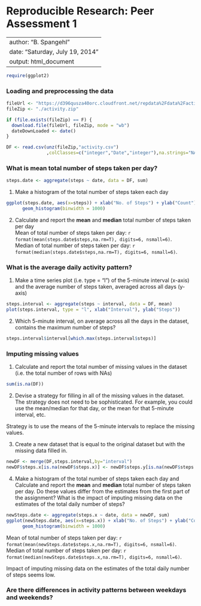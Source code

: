 # Reproducible Research: Peer Assessment 1

---
author: "B. Spangehl"
date: "Saturday, July 19, 2014"
output: html_document
---

```r
require(ggplot2)
```


### Loading and preprocessing the data
```r
fileUrl <- "https://d396qusza40orc.cloudfront.net/repdata%2Fdata%2Factivity.zip"
fileZip <- "./activity.zip"

if (file.exists(fileZip) == F) {
  download.file(fileUrl, fileZip, mode = "wb")
  dateDownLoaded <- date()
}

DF <- read.csv(unz(fileZip,"activity.csv")                
               ,colClasses=c("integer","Date","integer"),na.strings="NA")
```


### What is mean total number of steps taken per day?
```r
steps.date <- aggregate(steps ~ date, data = DF, sum)
```

1. Make a histogram of the total number of steps taken each day
```r
ggplot(steps.date, aes(x=steps)) + xlab("No. of Steps") + ylab("Count") + 
      geom_histogram(binwidth = 1000)
```

2. Calculate and report the **mean** and **median** total number of steps taken per day  
Mean of total number of steps taken per day: 
`r format(mean(steps.date$steps,na.rm=T), digits=6, nsmall=6)`.  
Median of total number of steps taken per day: 
`r format(median(steps.date$steps,na.rm=T), digits=6, nsmall=6)`.


### What is the average daily activity pattern?
1. Make a time series plot (i.e. type = "l") of the 5-minute interval (x-axis) and the average number of steps taken, averaged across all days (y-axis)

```r
steps.interval <- aggregate(steps ~ interval, data = DF, mean)
plot(steps.interval, type = "l", xlab("Interval"), ylab("Steps"))
```

2. Which 5-minute interval, on average across all the days in the dataset, contains the maximum number of steps?
```r
steps.interval$interval[which.max(steps.interval$steps)]
```

### Imputing missing values

1. Calculate and report the total number of missing values in the dataset (i.e. the total number of rows with NAs)
```r
sum(is.na(DF))
```

2. Devise a strategy for filling in all of the missing values in the dataset. The strategy does not need to be sophisticated. For example, you could use the mean/median for that day, or the mean for that 5-minute interval, etc.

Strategy is to use the means of the 5-minute intervals to replace the missing values.  

3. Create a new dataset that is equal to the original dataset but with the missing data filled in.

```r
newDF <- merge(DF,steps.interval,by="interval")
newDF$steps.x[is.na(newDF$steps.x)] <- newDF$steps.y[is.na(newDF$steps.x)]
```
4. Make a histogram of the total number of steps taken each day and Calculate and report the **mean** and **median** total number of steps taken per day. Do these values differ from the estimates from the first part of the assignment? What is the impact of imputing missing data on the estimates of the total daily number of steps?

```r
newSteps.date <- aggregate(steps.x ~ date, data = newDF, sum)
ggplot(newSteps.date, aes(x=steps.x)) + xlab("No. of Steps") + ylab("Count") + 
      geom_histogram(binwidth = 1000)
```

Mean of total number of steps taken per day: 
`r format(mean(newSteps.date$steps.x,na.rm=T), digits=6, nsmall=6)`.  
Median of total number of steps taken per day: 
`r format(median(newSteps.date$steps.x,na.rm=T), digits=6, nsmall=6)`.

Impact of imputing missing data on the estimates of the total daily number of steps seems low.

### Are there differences in activity patterns between weekdays and weekends?
